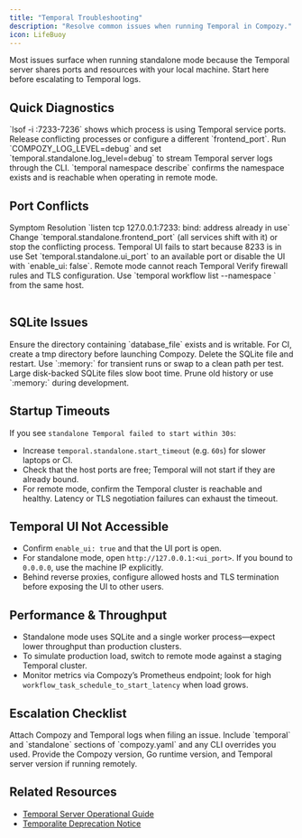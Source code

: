 ```yaml
---
title: "Temporal Troubleshooting"
description: "Resolve common issues when running Temporal in Compozy."
icon: LifeBuoy
---
```


<Callout type="info">
Most issues surface when running standalone mode because the Temporal server shares ports and resources with your local machine. Start here before escalating to Temporal logs.
</Callout>

## Quick Diagnostics

<List>
  <ListItem title="Check ports" icon="Server">
    `lsof -i :7233-7236` shows which process is using Temporal service ports. Release conflicting processes or configure a different `frontend_port`.
  </ListItem>
  <ListItem title="Inspect logs" icon="FileSearch">
    Run `COMPOZY_LOG_LEVEL=debug` and set `temporal.standalone.log_level=debug` to stream Temporal server logs through the CLI.
  </ListItem>
  <ListItem title="Validate namespace" icon="Layers">
    `temporal namespace describe` confirms the namespace exists and is reachable when operating in remote mode.
  </ListItem>
</List>

## Port Conflicts

<Table>
  <TableHeader>
    <TableRow>
      <TableHead>Symptom</TableHead>
      <TableHead>Resolution</TableHead>
    </TableRow>
  </TableHeader>
  <TableBody>
    <TableRow>
      <TableCell>`listen tcp 127.0.0.1:7233: bind: address already in use`</TableCell>
      <TableCell>Change `temporal.standalone.frontend_port` (all services shift with it) or stop the conflicting process.</TableCell>
    </TableRow>
    <TableRow>
      <TableCell>Temporal UI fails to start because 8233 is in use</TableCell>
      <TableCell>Set `temporal.standalone.ui_port` to an available port or disable the UI with `enable_ui: false`.</TableCell>
    </TableRow>
    <TableRow>
      <TableCell>Remote mode cannot reach Temporal</TableCell>
      <TableCell>Verify firewall rules and TLS configuration. Use `temporal workflow list --namespace <ns>` from the same host.</TableCell>
    </TableRow>
  </TableBody>
</Table>

## SQLite Issues

<List>
  <ListItem title="Permission denied" icon="Key">
    Ensure the directory containing `database_file` exists and is writable. For CI, create a tmp directory before launching Compozy.
  </ListItem>
  <ListItem title="Corrupted database" icon="AlertTriangle">
    Delete the SQLite file and restart. Use `:memory:` for transient runs or swap to a clean path per test.
  </ListItem>
  <ListItem title="Slow startup" icon="Gauge">
    Large disk-backed SQLite files slow boot time. Prune old history or use `:memory:` during development.
  </ListItem>
</List>

## Startup Timeouts

If you see `standalone Temporal failed to start within 30s`:

- Increase `temporal.standalone.start_timeout` (e.g. `60s`) for slower laptops or CI.
- Check that the host ports are free; Temporal will not start if they are already bound.
- For remote mode, confirm the Temporal cluster is reachable and healthy. Latency or TLS negotiation failures can exhaust the timeout.

## Temporal UI Not Accessible

- Confirm `enable_ui: true` and that the UI port is open.
- For standalone mode, open `http://127.0.0.1:<ui_port>`. If you bound to `0.0.0.0`, use the machine IP explicitly.
- Behind reverse proxies, configure allowed hosts and TLS termination before exposing the UI to other users.

## Performance & Throughput

- Standalone mode uses SQLite and a single worker process—expect lower throughput than production clusters.
- To simulate production load, switch to remote mode against a staging Temporal cluster.
- Monitor metrics via Compozy’s Prometheus endpoint; look for high `workflow_task_schedule_to_start_latency` when load grows.

## Escalation Checklist

<List>
  <ListItem title="Capture logs" icon="FileText">
    Attach Compozy and Temporal logs when filing an issue.
  </ListItem>
  <ListItem title="Record configuration" icon="ClipboardList">
    Include `temporal` and `standalone` sections of `compozy.yaml` and any CLI overrides you used.
  </ListItem>
  <ListItem title="Note versions" icon="Tag">
    Provide the Compozy version, Go runtime version, and Temporal server version if running remotely.
  </ListItem>
</List>

## Related Resources

<ReferenceCardList>
  <ReferenceCard
    title="Temporal Modes"
    description="Decide when to use remote or standalone"
    href="/docs/deployment/temporal-modes"
    icon="GitBranch"
  />
  <ReferenceCard
    title="Embedded Temporal"
    description="Understand how standalone services are composed"
    href="/docs/architecture/embedded-temporal"
    icon="Layers"
  />
  <ReferenceCard
    title="compozy start CLI"
    description="CLI flags for Temporal connectivity"
    href="/docs/cli/compozy-start"
    icon="Terminal"
  />
</ReferenceCardList>

- [Temporal Server Operational Guide](https://docs.temporal.io/self-hosted-guide)
- [Temporalite Deprecation Notice](https://github.com/temporalio/temporalite#deprecation-notice)
